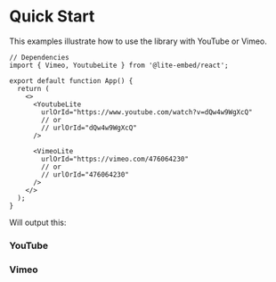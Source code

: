 
# Quick Start

This examples illustrate how to use the library with YouTube or Vimeo.

```tsx
// Dependencies
import { Vimeo, YoutubeLite } from '@lite-embed/react';

export default function App() {
  return (
    <>
      <YoutubeLite
        urlOrId="https://www.youtube.com/watch?v=dQw4w9WgXcQ"
        // or
        // urlOrId="dQw4w9WgXcQ"
      />

      <VimeoLite
        urlOrId="https://vimeo.com/476064230"
        // or
        // urlOrId="476064230"
      />
    </>
  );
}
```

Will output this:

### YouTube

<YoutubeLite
  className="mt-6 rounded-lg overflow-hidden shadow-2xl shadow-white/10"
  urlOrId="https://www.youtube.com/watch?v=dQw4w9WgXcQ"
  poster="maxresdefault"
/>

### Vimeo

<VimeoLite
  className="mt-6 rounded-lg overflow-hidden shadow-2xl shadow-white/10"
  urlOrId="https://vimeo.com/476064230"
  poster="1280x720"
/>

